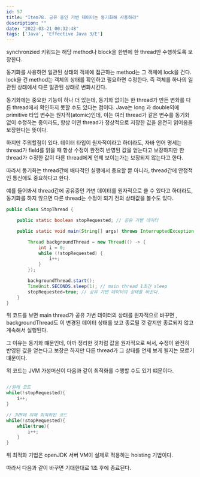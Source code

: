```yaml
---
id: 57
title: "Item78. 공유 중인 가변 데이터는 동기화해 사용하라"
description: ""
date: "2022-03-21 00:32:48"
tags: ['Java', 'Effective Java 3/E']
---
```

synchronzied 키워드는 해당 method나 block을 한번에 한 thread만 수행하도록 보장한다. 

동기화를 사용하면 일관된 상태의 객체에 접근하는 method는 그 객체에 lock을 건다. 
lock을 건 method는 객체의 상태를 확인하고 필요하면 수정한다. 즉 객체를 하나의 일관된 상태에서 다른 일관된 상태로 변화시킨다. 

동기화에는 중요한 기능이 하나 더 있는데, 동기화 없이는 한 thread가 만든 변화를 다른 thread에서 확인하지 못할 수도 있다는 점이다. 
Java는 long 과 double외에 primitive 타입 변수는 원자적(atomic)인데, 이는 여러 thread가 같은 변수를 동기화 없이 수정하는 중이라도, 항상 어떤 thread가 정상적으로 저장한 값을 온전히 읽어옴을 보장한다는 뜻이다. 

하지만 주의할점이 있다. 데이터 타입이 원자적이라고 하더라도, 자바 언어 명세는 thread가 field를 읽을 때 항상 수정이 완전히 반영된 값을 얻는다고 보장하지만 한 thread가 수정한 값이 다른 thread에게 언제 보이는가는 보장되지 않는다고 한다. 

따라서 동기화는 thread간에 배타적인 실행에서 중요할 뿐 아니라, thread간에 안정적인 통신에도 중요하다고 한다. 

예를 들어봐서 thread간에 공유중인 가변 데이터를 원자적으로 쓸 수 있다고 하더라도, 동기화를 하지 않으면 다른 thread는 수정이 되기 전의 상태값을 볼수도 있다. 

```java
public class StopThread {

    public static boolean stopRequested; // 공유 가변 데이터 

    public static void main(String[] args) throws InterruptedException {

        Thread backgroundThread = new Thread(() -> {
            int i = 0;
            while (!stopRequested) {
                i++;
            }
        });

        backgroundThread.start(); 
        TimeUnit.SECONDS.sleep(1); // main thread 1초간 sleep
        stopRequested=true; // 공유 가변 데이터의 상태를 바꾼다. 
    }
}

```

위 코드를 보면 main thread가 공유 가변 데이터의 상태를 원자적으로 바꾸면 , backgroundThread도 이 변경된 데이터 상태를 보고 종료될 것 같지만 종료되지 않고 계속해서 실행된다. 

그 이유는 동기화 떄문인데, 아까 정리한 것처럼 값을 원자적으로 써서, 수정이 완전히 반영된 값을 얻는다고 보장은 하지만 다른 thread가 그 상태를 언제 보게 될지는 모르기 떄문이다.

위 코드는 JVM 가성머신이 다음과 같이 최적화를 수행할 수도 있기 떄문이다.

```java

//원래 코드
while(!stopRequested){
    i++;
}

// JVM에 의해 최적화된 코드
while(!stopRequested){
    while(true){
        i++;
    }
}
```

위 최적화 기법은 openJDK 서버 VM이 실제로 적용하는 hoisting 기법이다. 



따라서 다음과 같이 바꾸면 기대한대로 1초 후에 종료된다.